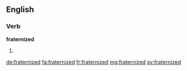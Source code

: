 ==English==

===Verb===
'''fraternized'''

# {{past of|fraternize}}

[[de:fraternized]]
[[fa:fraternized]]
[[fr:fraternized]]
[[mg:fraternized]]
[[sv:fraternized]]